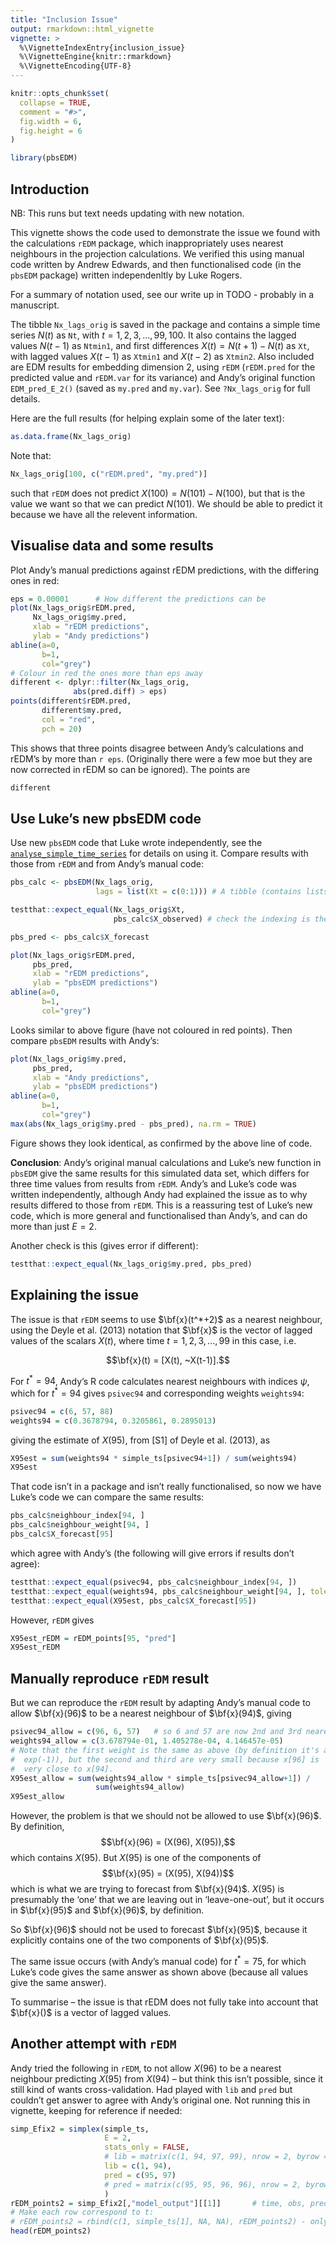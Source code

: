 ```yaml
---
title: "Inclusion Issue"
output: rmarkdown::html_vignette
vignette: >
  %\VignetteIndexEntry{inclusion_issue}
  %\VignetteEngine{knitr::rmarkdown}
  %\VignetteEncoding{UTF-8}
---
```


```r
knitr::opts_chunk$set(
  collapse = TRUE,
  comment = "#>",
  fig.width = 6,
  fig.height = 6
)
```

```r
library(pbsEDM)
```

## Introduction

NB: This runs but text needs updating with new notation.

This vignette shows the code used to demonstrate the issue we found with the calculations
`rEDM` package, which inappropriately uses nearest neighbours in the projection
calculations. We verified this using manual code written by Andrew Edwards, and
then functionalised code (in the `pbsEDM` package) written independenltly by
Luke Rogers.

For a summary of notation used, see our write up in TODO - probably in a manuscript.

The tibble `Nx_lags_orig` is saved in the package and contains a simple time
series $N(t)$ as `Nt`, with $t = 1, 2, 3, ..., 99, 100$. It also contains the
lagged values $N(t-1)$ as `Ntmin1`, and first differences $X(t) = N(t+1) - N(t)$
as `Xt`, with lagged values $X(t-1)$ as `Xtmin1` and $X(t-2)$ as `Xtmin2`. Also
included are EDM results for embedding dimension 2, using `rEDM` (`rEDM.pred`
for the predicted value and `rEDM.var` for its variance) and Andy's original
function `EDM_pred_E_2()` (saved as `my.pred` and `my.var`). See `?Nx_lags_orig` for full details.

<!-- Change what's below based on
edm-work/code/simulated/sockeye-simulated/sockeye-sim-edm.Snw - has the movie
edm-work/code/simulated/egDeyle/egDeyle.rnw (that I used for different tstar,
for EAFMWG Jan 2020 I used egDeyleT95tstar15.rnw - can generalise once get
going here.
edm-work/code/simulated/egDeyle/tstarLoop/tstarLoop2019.rnw
and
edm-work/code/simulated/egDeyle/tstarLoop/mwe-2019.r
-->

Here are the full results (for helping explain some of the later text):
```r
as.data.frame(Nx_lags_orig)
```

Note that:
```r
Nx_lags_orig[100, c("rEDM.pred", "my.pred")]
```
such that `rEDM` does not predict $X(100) = N(101) - N(100)$, but that is the
value we want so that we can predict $N(101)$.
We should be able to predict it because we have all the relevent
information.

## Visualise data and some results

<!-- Plot of data (before making movie):
Commenting out since not really needed (and have better function now
demonstrated in the vignette analyse_simple_time_series, though the code here
compares results in the final panel.
```r
plotPanelMovie.df2(only.final.plot=TRUE,
                   open.pdf=FALSE)

# ```{r, animation.hook = 'gifski', interval = 1.5}
# Cannot change fig.width and fig.height hooks unless re-order par() in function
# fig.width is 0.67 * fig.height
#```{r, eval=FALSE}
 for(i in 1:nrow(Nx_lags_orig))
  {
    plotPanelMovie.df2(end = i,
                       max_time = max(Nx_lags_orig$t),
                       only.final.plot=TRUE,
                       open.pdf=FALSE)
  }
# ```
```
-->

Plot Andy's manual predictions against rEDM predictions, with the differing ones
in red:
```r
eps = 0.00001      # How different the predictions can be
plot(Nx_lags_orig$rEDM.pred,
     Nx_lags_orig$my.pred,
     xlab = "rEDM predictions",
     ylab = "Andy predictions")
abline(a=0,
       b=1,
       col="grey")
# Colour in red the ones more than eps away
different <- dplyr::filter(Nx_lags_orig,
              abs(pred.diff) > eps)
points(different$rEDM.pred,
       different$my.pred,
       col = "red",
       pch = 20)

```

This shows that three points disagree between Andy's calculations and
rEDM's by more than `r eps`. (Originally there were a few moe but they are now
corrected in rEDM so can be ignored). The points are
```r
different
```

## Use Luke's new pbsEDM code

Use new `pbsEDM` code that Luke wrote independently, see the
[`analyse_simple_time_series`](analyse_simple_time_series.html) for details on
using it. Compare results with those from `rEDM` and from Andy's manual code:
```r
pbs_calc <- pbsEDM(Nx_lags_orig,
                   lags = list(Xt = c(0:1))) # A tibble (contains lists)

testthat::expect_equal(Nx_lags_orig$Xt,
                       pbs_calc$X_observed) # check the indexing is the same

pbs_pred <- pbs_calc$X_forecast

plot(Nx_lags_orig$rEDM.pred,
     pbs_pred,
     xlab = "rEDM predictions",
     ylab = "pbsEDM predictions")
abline(a=0,
       b=1,
       col="grey")
```

Looks similar to above figure (have not coloured in red points). Then compare
`pbsEDM` results with Andy's:
```r
plot(Nx_lags_orig$my.pred,
     pbs_pred,
     xlab = "Andy predictions",
     ylab = "pbsEDM predictions")
abline(a=0,
       b=1,
       col="grey")
max(abs(Nx_lags_orig$my.pred - pbs_pred), na.rm = TRUE)
```

Figure shows they look identical, as confirmed by the above line of code.

**Conclusion**: Andy's original manual calculations and Luke's new function in
`pbsEDM` give the same results for this simulated data set, which differs for
three time values from
results from `rEDM`. Andy's and Luke's code was written independently, although
Andy had explained the issue as to why results differed to those from `rEDM`.
This is a reassuring test of Luke's new code, which is more
general and functionalised than Andy's, and can do more than just $E=2$.

Another check is this (gives error if different):
```r
testthat::expect_equal(Nx_lags_orig$my.pred, pbs_pred)
```

## Explaining the issue

The issue is that `rEDM` seems to use $\bf{x}(t^*+2)$ as a nearest neighbour, using the
Deyle et al. (2013) notation that $\bf{x}$ is the vector of lagged values of the
scalars $X(t)$, where time $t = 1, 2, 3, ..., 99$ in this case, i.e.

$$\bf{x}(t) = [X(t), ~X(t-1)].$$

For $t^*=94$, Andy's R code calculates nearest neighbours with indices $\psi$,
which for $t^*=94$ gives `psivec94` and corresponding weights `weights94`:
```r
psivec94 = c(6, 57, 88)
weights94 = c(0.3678794, 0.3205861, 0.2895013)
```
giving the estimate of $X(95)$, from [S1] of Deyle et al. (2013), as
```r
X95est = sum(weights94 * simple_ts[psivec94+1]) / sum(weights94)
X95est
```

That code isn't in a package and isn't really functionalised, so now we have
Luke's code we can compare the same results:
```r
pbs_calc$neighbour_index[94, ]
pbs_calc$neighbour_weight[94, ]
pbs_calc$X_forecast[95]
```
which agree with Andy's (the following will give errors if results don't agree):
```r
testthat::expect_equal(psivec94, pbs_calc$neighbour_index[94, ])
testthat::expect_equal(weights94, pbs_calc$neighbour_weight[94, ], tolerance = 0.000001)
testthat::expect_equal(X95est, pbs_calc$X_forecast[95])
```
However, `rEDM` gives
```r
X95est_rEDM = rEDM_points[95, "pred"]
X95est_rEDM
```

## Manually reproduce `rEDM` result

But we can reproduce the `rEDM` result by adapting Andy's manual code to allow
$\bf{x}(96)$ to be a nearest neighbour of $\bf{x}(94)$,  giving
```r
psivec94_allow = c(96, 6, 57)   # so 6 and 57 are now 2nd and 3rd nearest neighbours
weights94_allow = c(3.678794e-01, 1.405278e-04, 4.146457e-05)
# Note that the first weight is the same as above (by definition it's always
#  exp(-1)), but the second and third are very small because x[96] is
#  very close to x[94].
X95est_allow = sum(weights94_allow * simple_ts[psivec94_allow+1]) /
                   sum(weights94_allow)
X95est_allow
```

However, the problem is that we should not be allowed to use $\bf{x}(96)$.
By definition,
$$\bf{x}(96) = (X(96), X(95)),$$
which contains $X(95)$. But $X(95)$ is one of the components of
$$\bf{x}(95) = (X(95), X(94))$$
which is what we are trying to forecast from $\bf{x}(94)$.
$X(95)$ is presumably the 'one' that we are leaving out in 'leave-one-out', but
it occurs in $\bf{x}(95)$ and $\bf{x}(96)$, by definition.

So $\bf{x}(96)$ should not be used to forecast $\bf{x}(95)$, because it
explicitly contains one of the two components of $\bf{x}(95)$.

The same issue occurs (with Andy's manual code) for $t^*=75$, for which Luke's code
gives the same answer as shown above (because all values give the same answer).

To summarise -- the issue is that rEDM does not fully take into account that
$\bf{x}()$ is a vector of lagged values.
<!-- Not sure what I meant by this: It's not simply an implementation issue
(that `rEDM` is unaware that the $X(t)$ are differences of the $N(t)$). -->

## Another attempt with `rEDM`

Andy tried the following in `rEDM`, to not allow $X(96)$ to be a nearest neighbour
predicting $X(95)$ from $X(94)$ -- but think this isn't possible, since it still
kind of wants cross-validation. Had played with `lib` and `pred` but couldn't get answer
to agree with Andy's original one. Not running
this in vignette, keeping for reference if needed:
```r
simp_Efix2 = simplex(simple_ts,
                     E = 2,
                     stats_only = FALSE,
                     # lib = matrix(c(1, 94, 97, 99), nrow = 2, byrow = TRUE),
                     lib = c(1, 94),
                     pred = c(95, 97)
                     # pred = matrix(c(95, 95, 96, 96), nrow = 2, byrow = TRUE)
                     )
rEDM_points2 = simp_Efix2[,"model_output"][[1]]       # time, obs, pred and pred_var
# Make each row correspond to t:
# rEDM_points2 = rbind(c(1, simple_ts[1], NA, NA), rEDM_points2) - only if doing all times
head(rEDM_points2)
```
